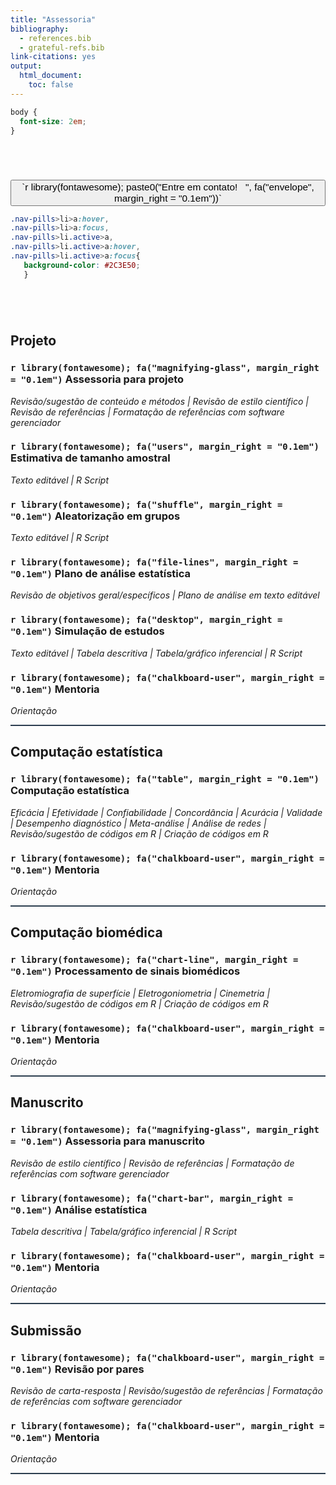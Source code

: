 ```yaml
---
title: "Assessoria"
bibliography:
  - references.bib
  - grateful-refs.bib
link-citations: yes
output:
  html_document:
    toc: false
---
```


```css
body {
  font-size: 2em;
}
```

<br>

# {.unlisted .unnumbered}

<center>
  <div class="d-grid gap-2"">
    <button class="btn btn-secondary btn-lg" type="button" style="width:100%;font-size:1.1em">
      <span href="mailto:arthur_sf@icloud.com?subject=Cotação">`r library(fontawesome); paste0("Entre em contato! &nbsp; ", fa("envelope", margin_right = "0.1em"))`
      </span>
    </button>
  </div>
</center>

```css
.nav-pills>li>a:hover,
.nav-pills>li>a:focus,
.nav-pills>li.active>a,
.nav-pills>li.active>a:hover,
.nav-pills>li.active>a:focus{
   background-color: #2C3E50;
   }
```

# {#assessoria-projeto .unlisted .unnumbered .tabset .tabset-fade .tabset-pills .tabset}

<br>

## **Projeto** {#projeto-de-pesquisa}

### {#assessoria-projeto .unlisted .unnumbered}
### **`r library(fontawesome); fa("magnifying-glass", margin_right = "0.1em")` Assessoria para projeto**
<p>*Revisão/sugestão de conteúdo e métodos | Revisão de estilo científico | Revisão de referências | Formatação de referências com software gerenciador*</p>

### {#calculo .unlisted .unnumbered}
### **`r library(fontawesome); fa("users", margin_right = "0.1em")` Estimativa de tamanho amostral**
<p>*Texto editável | R Script*</p>

### {#sorteio .unlisted .unnumbered}
### **`r library(fontawesome); fa("shuffle", margin_right = "0.1em")` Aleatorização em grupos**
<p>*Texto editável | R Script*</p>

### {#plano .unlisted .unnumbered}
### **`r library(fontawesome); fa("file-lines", margin_right = "0.1em")` Plano de análise estatística**
<p>*Revisão de objetivos geral/específicos | Plano de análise em texto editável*</p>

### {#simulacao .unlisted .unnumbered}
### **`r library(fontawesome); fa("desktop", margin_right = "0.1em")` Simulação de estudos**
<p>*Texto editável | Tabela descritiva | Tabela/gráfico inferencial | R Script*</p>

### {.unlisted .unnumbered}
### **`r library(fontawesome); fa("chalkboard-user", margin_right = "0.1em")` Mentoria**
<p>*Orientação*</p>

<!--script for generating HORIZONTAL LINE-->
<hr style="height:2px;border-width:0;color:#2C3E50;background-color:#2C3E50">



## **Computação estatística** {#computacao-estatistica}

### {#scripts-estatistica .unlisted .unnumbered}
### **`r library(fontawesome); fa("table", margin_right = "0.1em")` Computação estatística**
<p>*Eficácia | Efetividade | Confiabilidade | Concordância | Acurácia | Validade | Desempenho diagnóstico | Meta-análise | Análise de redes | Revisão/sugestão de códigos em R | Criação de códigos em R *</p>

### {.unlisted .unnumbered}
### **`r library(fontawesome); fa("chalkboard-user", margin_right = "0.1em")` Mentoria**
<p>*Orientação*</p>

<!--script for generating HORIZONTAL LINE-->
<hr style="height:2px;border-width:0;color:#2C3E50;background-color:#2C3E50">



## **Computação biomédica** {#computacao-biomedica}

### {#scripts-sinais .unlisted .unnumbered}
### **`r library(fontawesome); fa("chart-line", margin_right = "0.1em")` Processamento de sinais biomédicos**
<p>*Eletromiografia de superfície | Eletrogoniometria | Cinemetria | Revisão/sugestão de códigos em R | Criação de códigos em R *</p>

### {.unlisted .unnumbered}
### **`r library(fontawesome); fa("chalkboard-user", margin_right = "0.1em")` Mentoria**
<p>*Orientação*</p>

<!--script for generating HORIZONTAL LINE-->
<hr style="height:2px;border-width:0;color:#2C3E50;background-color:#2C3E50">



## **Manuscrito** {#manuscrito}

### {#assessoria-manuscrito .unlisted .unnumbered}
### **`r library(fontawesome); fa("magnifying-glass", margin_right = "0.1em")` Assessoria para manuscrito**
<p>*Revisão de estilo científico | Revisão de referências | Formatação de referências com software gerenciador*</p>

### {#analise .unlisted .unnumbered}
### **`r library(fontawesome); fa("chart-bar", margin_right = "0.1em")` Análise estatística**
<p>*Tabela descritiva | Tabela/gráfico inferencial | R Script*</p>

### {.unlisted .unnumbered}
### **`r library(fontawesome); fa("chalkboard-user", margin_right = "0.1em")` Mentoria**
<p>*Orientação*</p>

<!--script for generating HORIZONTAL LINE-->
<hr style="height:2px;border-width:0;color:#2C3E50;background-color:#2C3E50">



## **Submissão** {#submissao}

### {#revisao .unlisted .unnumbered}
### **`r library(fontawesome); fa("chalkboard-user", margin_right = "0.1em")` Revisão por pares**
<p>*Revisão de carta-resposta | Revisão/sugestão de referências | Formatação de referências com software gerenciador*</p>

### {.unlisted .unnumbered}
### **`r library(fontawesome); fa("chalkboard-user", margin_right = "0.1em")` Mentoria**
<p>*Orientação*</p>

<!--script for generating HORIZONTAL LINE-->
<hr style="height:2px;border-width:0;color:#2C3E50;background-color:#2C3E50">

